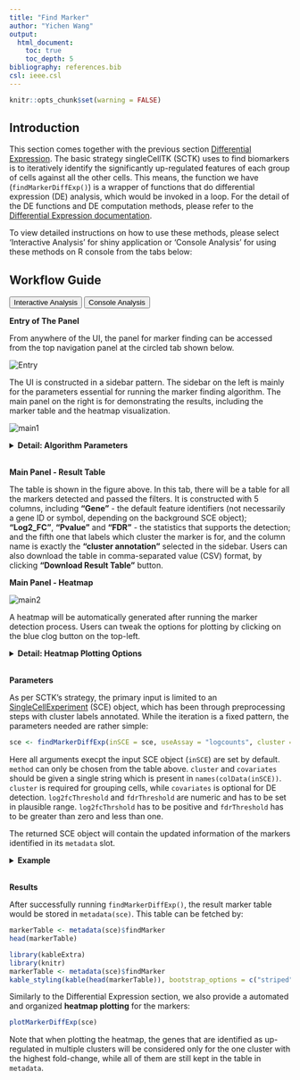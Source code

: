 ```yaml
---
title: "Find Marker"
author: "Yichen Wang"
output:
  html_document:
    toc: true
    toc_depth: 5
bibliography: references.bib
csl: ieee.csl
---
```


```r
knitr::opts_chunk$set(warning = FALSE)
```

````{=html}
<head>
<meta name="viewport" content="width=device-width, initial-scale=1">
</head>
<body>
````

## Introduction

This section comes together with the previous section [Differential Expression](differential_expression.html). The basic strategy singleCellTK (SCTK) uses to find biomarkers is to iteratively identify the significantly up-regulated features of each group of cells against all the other cells. This means, the function we have (`findMarkerDiffExp()`) is a wrapper of functions that do differential expression (DE) analysis, which would be invoked in a loop. For the detail of the DE functions and DE computation methods, please refer to the [Differential Expression documentation](differential_expression.html).  

To view detailed instructions on how to use these methods, please select 'Interactive Analysis' for shiny application or 'Console Analysis' for using these methods on R console from the tabs below: <br>

## Workflow Guide

````{=html}
<div class="tab">
  <button class="tablinks" onclick="openTab(event, 'interactive')" id="ia-button">Interactive Analysis</button>
  <button class="tablinks" onclick="openTab(event, 'console')" id="console-button">Console Analysis</button>
</div>

<div id="interactive" class="tabcontent">
````

**Entry of The Panel**

From anywhere of the UI, the panel for marker finding can be accessed from the top navigation panel at the circled tab shown below.  

![Entry](ui_screenshots/find_marker/fm_ui_entry.png)\

The UI is constructed in a sidebar pattern. The sidebar on the left is mainly for the parameters essential for running the marker finding algorithm. The main panel on the right is for demonstrating the results, including the marker table and the heatmap visualization.  

![main1](ui_screenshots/find_marker/fm_ui_main1.png)\

````{=html}
<details>
  <summary><b>Detail: Algorithm Parameters</b></summary>
```` 

- Method selection - selection input **"Select Differential Expression Method"**. Users will choose which method to use. The method here means the intrinsic dependency used for differential expression (DE) analysis.
- Assay selection - selection input **"Select Assay"**. Users will choose which expression data matrix to use for marker detection. Note that for method "MAST" and "Limma", a log-normalized feature expression matrix is required. 
- Cluster definition - selection input **"Cluster Annotation"**. Users will choose a cell level annotation, which defines the cluster assignment for each cell. 
- Covariate selection - selection input **"Covariate(s)"**. A covariate is another set of categorization on the cells involved in the analysis, used for modeling. Multiple selections are acceptable. 
- Log2FC cutoff setting - numeric input **"Log2FC greater than"**. The cutoff set here will rule out DE genes with absolute value of Log2FC (logged fold change) smaller than the cutoff from the result. 
- FDR cutoff setting - numeric input **"FDR less than"**. The cutoff set here will rule out DE genes with FDR (false discovery rate) value more than the cutoff from the result.
- Expression percentage cutoff - numeric inputs **"Minimum Expressed Percentage in Cluster"** and **"Maximum Expressed Percentage in Control"**. These are filters that will be applied on the result table. Known that the markers for one cluster is identified by performing DE analysis on this cluster against all other cells, the first parameter rules out the marker genes that are expressed in less than a percentage of cells in the cluster of interests. In a similar way, the second parameter excludes the marker genes expressed in more that a percentage of cells in all other clusters.  
- Mean expression level cutoff - numeric input **"Minimum Mean Expression Level in Cluster"**. Following the last bullet point, this parameter will keep only the marker genes with mean expression level in the cluster higher than higher than a value. 

````{=html}
</details>
<br/>
````

**Main Panel - Result Table**

The table is shown in the figure above. In this tab, there will be a table for all the markers detected and passed the filters. It is constructed with 5 columns, including **"Gene"** - the default feature identifiers (not necessarily a gene ID or symbol, depending on the background SCE object); **"Log2_FC"**, **"Pvalue"** and **"FDR"** - the statistics that supports the detection; and the fifth one that labels which cluster the marker is for, and the column name is exactly the **"cluster annotation"** selected in the sidebar. Users can also download the table in comma-separated value (CSV) format, by clicking **"Download Result Table"** button.  

**Main Panel - Heatmap**

![main2](ui_screenshots/find_marker/fm_ui_main2.png)\

A heatmap will be automatically generated after running the marker detection process. Users can tweak the options for plotting by clicking on the blue clog button on the top-left. 

````{=html}
<details>
  <summary><b>Detail: Heatmap Plotting Options</b></summary>
```` 

- Cluster ordering - radio button **"Order blocks by"**. User will determine here whether to order the columns of the heatmap by the cluster name (i.e. annotation) or the size (i.e. number of cells). Checkbox **"Decreasing"**. Users can check this option for putting the alphabetically latter cluster or cluster with the largest size on the left. 
- Top N marker cutoff - checkbox and numeric input **"Plot Top N markers of each cluster"**. If the checkbox is not checked, all markers passing the running filter (mentioned above) and plotting filters (will mention below) will be plotted. Otherwise checked, only the top `N` markers, as `N` is the input numeric value in the numeric input below the checkbox, for each cluster will be plotted. The ranking is based on Log2FC value. When less than `N` markers are detected for one cluster, all of them will be plotted. 
- Log2FC cutoff - numeric input **"Plot Log2FC greater than"**. The cutoff set here will rule out markers with absolute value of Log2FC (logged fold change) smaller than the cutoff from the plotting. This will not affect the result saved when running the algorithm. 
- FDR cutoff - numeric input **""**. The cutoff set here will rule out markers with FDR (false discovery rate) value more than the cutoff from the plotting. Similarly, this will not affect the result saved when running the algorithm. 
- Expression percentage cutoff - numeric inputs **"Plot Cluster Expression Percentage More Than"** and **"Plot Control Expression Percentage Less Than"**. These are filters that will be applied on the result table. Known that the markers for one cluster is identified by performing DE analysis on this cluster against all other cells, the first parameter rules out the marker genes that are expressed in less than a percentage of cells in the cluster of interests. In a similar way, the second parameter excludes the marker genes expressed in more that a percentage of cells in all other clusters.  
- Mean expression level cutoff - numeric input **"Plot Mean Cluster Expression Level More Than"**. Following the last bullet point, this parameter will keep only the marker genes with mean expression level in the cluster higher than higher than a value. 
- Additional annotation - multiple selection input **"Additional feature annotation"** and **"Additional cell annotation"**. User can add up more cell or gene annotation to the heatmap legend.  

````{=html}
</details>
<br/>

</div>

<div id="console" class="tabcontent">
````

**Parameters**

As per SCTK's strategy, the primary input is limited to an [SingleCellExperiment](https://rdrr.io/bioc/SingleCellExperiment/man/SingleCellExperiment.html) (SCE) object, which has been through preprocessing steps with cluster labels annotated. While the iteration is a fixed pattern, the parameters needed are rather simple:  

```R
sce <- findMarkerDiffExp(inSCE = sce, useAssay = "logcounts", cluster = "cluster", covariates = NULL, log2fcThreshold = 0.25, fdrThreshold = 0.05)
```

Here all arguments execpt the input SCE object (`inSCE`) are set by default. `method` can only be chosen from the table above. `cluster` and `covariates` should be given a single string which is present in `names(colData(inSCE))`. `cluster` is required for grouping cells, while `covariates` is optional for DE detection. `log2fcThreshold` and `fdrThreshold` are numeric and has to be set in plausible range. `log2fcThrshold` has to be positive and `fdrThreshold` has to be greater than zero and less than one.  

The returned SCE object will contain the updated information of the markers identified in its `metadata` slot.  

````{=html}
<details>
  <summary><b>Example</b></summary>
```` 

**Preprocessing**

To demonstrate a simple and clear example, here we use the "PBMC-3k" dataset from "10X" which can be easily imported with SCTK functions. The preprocessing only includes necessary steps to get cluster labels (i.e. QC and filtering are excluded). 

```R
library(singleCellTK)
sce <- importExampleData("pbmc3k")
sce <- scaterlogNormCounts(sce, "logcounts")
# Go through the Seurat curated workflow to get basic clusters
sce <- seuratNormalizeData(inSCE = sce, useAssay = "counts")
sce <- seuratFindHVG(inSCE = sce, useAssay = "seuratNormData")
sce <- seuratScaleData(inSCE = sce, useAssay = "seuratNormData")
sce <- seuratPCA(inSCE = sce, useAssay = "seuratScaledData")
sce <- seuratRunUMAP(sce)
sce <- seuratFindClusters(inSCE = sce, useAssay = "seuratScaledData")
# Optional visualization
plotSCEDimReduceColData(inSCE = sce, colorBy = "Seurat_louvain_Resolution0.8", conditionClass = "factor", reducedDimName = "seuratUMAP")
```

**Get Markers**

Then we call `findMarkerDiffExp()` on the clustered data, with the cluster annotation just attached, which by default named with `"Seurat_louvain_Resolution0.8"`.  

```R
sce <- findMarkerDiffExp(inSCE = sce, useAssay = "logcounts", cluster = "Seurat_louvain_Resolution0.8")
```

````{=html}
</details>
<br/>
````

**Results**

After successfully running `findMarkerDiffExp()`, the result marker table would be stored in `metadata(sce)`. This table can be fetched by:  

```R
markerTable <- metadata(sce)$findMarker
head(markerTable)
```

```R
library(kableExtra)
library(knitr)
markerTable <- metadata(sce)$findMarker
kable_styling(kable(head(markerTable)), bootstrap_options = c("striped", "hover"), full_width = FALSE)
```

Similarly to the Differential Expression section, we also provide a automated and organized **heatmap plotting** for the markers:  

```R
plotMarkerDiffExp(sce)
```

Note that when plotting the heatmap, the genes that are identified as up-regulated in multiple clusters will be considered only for the one cluster with the highest fold-change, while all of them are still kept in the table in `metadata`. 

````{=html} 
</div>
<script>
document.getElementById("ia-button").click();
</script>
</body>
````

